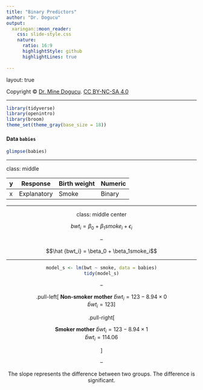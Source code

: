 ```yaml
---
title: "Binary Predictors"
author: "Dr. Dogucu"
output: 
  xaringan::moon_reader:
    css: slide-style.css
    nature:
      ratio: 16:9
      highlightStyle: github
      highlightLines: true
      
---
```


layout: true
  
<div class="my-header"></div>

<div class="my-footer"> 
 Copyright &copy; <a href="https://mdogucu.ics.uci.edu">Dr. Mine Dogucu</a>. <a href="https://creativecommons.org/licenses/by-nc-sa/4.0/">CC BY-NC-SA 4.0</a></div> 


---

```r
library(tidyverse)
library(openintro)
library(broom)
theme_set(theme_gray(base_size = 18))
```

#### Data `babies`

```r
glimpse(babies)
```

---


class: middle

<div align = "center">

| y | Response    | Birth weight | Numeric |
|---|-------------|-----------------|---------|
| x | Explanatory | Smoke           | Binary |


---

class: middle center

$$bwt_i = \beta_0 + \beta_1smoke_i +\epsilon_i$$

--

$$\hat {bwt_i} = \beta_0 + \beta_1smoke_i$$


---


```r
model_s <- lm(bwt ~ smoke, data = babies)
tidy(model_s)
```


--

.pull-left[
**Non-smoker mother**
$\hat bwt_i = 123 - 8.94\times 0$   
$\hat bwt_i =123$
]

.pull-right[

**Smoker mother**
$\hat bwt_i = 123 - 8.94\times 1$   
$\hat bwt_i =114.06$

]

--

The slope represents the difference between two groups. The difference is significant.


